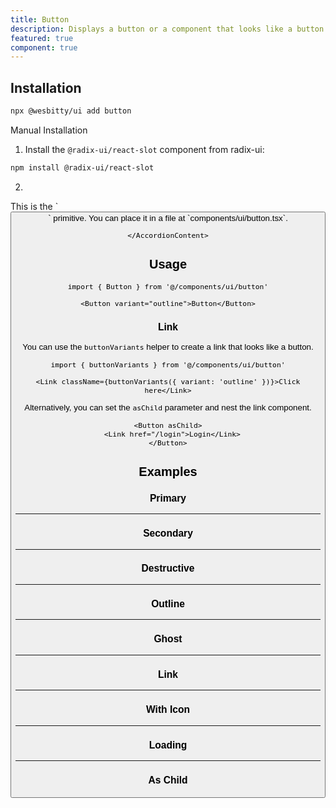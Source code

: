 ```yaml
---
title: Button
description: Displays a button or a component that looks like a button.
featured: true
component: true
---
```


<ComponentExample src="/components/examples/button/demo.tsx">
  <ButtonDemo />
</ComponentExample>

## Installation

```bash
npx @wesbitty/ui add button
```

<Accordion type="single" collapsible>
  <AccordionItem value="manual-installation">
    <AccordionTrigger>Manual Installation</AccordionTrigger>
    <AccordionContent>

1. Install the `@radix-ui/react-slot` component from radix-ui:

```bash
npm install @radix-ui/react-slot
```

2.

<ComponentSource src="/components/ui/button.tsx" />

<Callout>
  This is the `<Button />` primitive. You can place it in a file at
  `components/ui/button.tsx`.
</Callout>

    </AccordionContent>

  </AccordionItem>
</Accordion>

## Usage

```tsx
import { Button } from '@/components/ui/button'
```

```tsx
<Button variant="outline">Button</Button>
```

### Link

You can use the `buttonVariants` helper to create a link that looks like a button.

```tsx
import { buttonVariants } from '@/components/ui/button'
```

```tsx
<Link className={buttonVariants({ variant: 'outline' })}>Click here</Link>
```

Alternatively, you can set the `asChild` parameter and nest the link component.

```tsx
<Button asChild>
  <Link href="/login">Login</Link>
</Button>
```

## Examples

### Primary

<ComponentExample src="/components/examples/button/demo.tsx">
  <ButtonDemo />
</ComponentExample>

---

### Secondary

<ComponentExample src="/components/examples/button/secondary.tsx">
  <ButtonSecondary />
</ComponentExample>

---

### Destructive

<ComponentExample src="/components/examples/button/destructive.tsx">
  <ButtonDestructive />
</ComponentExample>

---

### Outline

<ComponentExample src="/components/examples/button/outline.tsx">
  <ButtonOutline />
</ComponentExample>

---

### Ghost

<ComponentExample src="/components/examples/button/ghost.tsx">
  <ButtonGhost />
</ComponentExample>

---

### Link

<ComponentExample src="/components/examples/button/link.tsx">
  <ButtonLink />
</ComponentExample>

---

### With Icon

<ComponentExample src="/components/examples/button/with-icon.tsx">
  <ButtonWithIcon />
</ComponentExample>

---

### Loading

<ComponentExample src="/components/examples/button/loading.tsx">
  <ButtonLoading />
</ComponentExample>

---

### As Child

<ComponentExample src="/components/examples/button/as-child.tsx">
  <ButtonAsChild />
</ComponentExample>
